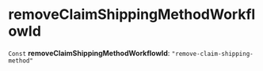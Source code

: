 
# removeClaimShippingMethodWorkflowId

 `Const` **removeClaimShippingMethodWorkflowId**: `"remove-claim-shipping-method"`
